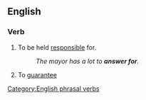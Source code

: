 ==English==

===Verb===
{{en-verb|inf=to [[answer]] [[for]]|answers for|answering for|answered for}}

# To be held [[responsible]] for.
#:''The mayor has a lot to '''answer for'''.''
# To [[guarantee]]

[[Category:English phrasal verbs]]
